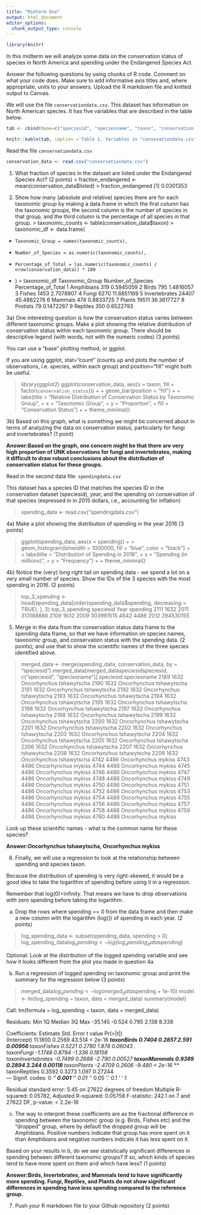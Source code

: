 ```yaml
---
title: "Midterm One"
output: html_document
editor_options: 
  chunk_output_type: console
---
```


```r
library(knitr)
```

In this midterm we will analyze some data on the conservation status of species in North America and spending under the Endangered Species Act. 

Answer the following questions by using chunks of R code. Comment on what your code does. Make sure to add informative axis titles and, where appropriate, units to your answers. Upload the R markdown file and knitted output to Canvas. 

We will use the file `conservationdata.csv`. This dataset has information on North American species. It has five variables that are described in the table below.


```r
tab <- cbind(Name=c("speciesid", "speciesname", "taxon", "conservation status", "listed"), Description = c("unique ID", "scientific name", "Species group", "Conservation status in North America, according to   [NatureServe](https://www.natureserve.org/conservation-tools/conservation-rank-calculator): 1 = Critically Imperiled; 2 = Imperiled; 3 = Vulnerable; 4 = Apparently Secure; 5 = Secure; UNK = Unknown; Prob. Extinct = Probably Extinct; Extinct", "Is the species listed as threatened or endangered under the US Endangered Species Act: 0 = No; 1 = Yes"))

knitr::kable(tab, caption ='Table 1. Variables in "consevationdata.csv"' )
```


Read the file `conservationdata.csv`

```r
conservation_data <- read.csv("conservationdata.csv")
```

1. What fraction of species in the dataset are listed under the Endangered Species Act? (2 points)
> fraction_endangered <- mean(conservation_data$listed)
> fraction_endangered
[1] 0.0301353

2. Show how many (absolute and relative) species there are for each taxonomic group by making a data.frame in which the first column has the taxonomic groups, the second column is the number of species in that group, and the third column is the percentage of all species in that group.
> taxonomic_counts <- table(conservation_data$taxon)
> taxonomic_df <- data.frame(
+     Taxonomic_Group = names(taxonomic_counts),
+     Number_of_Species = as.numeric(taxonomic_counts),
+     Percentage_of_Total = (as.numeric(taxonomic_counts) / nrow(conservation_data)) * 100
+ )
> taxonomic_df
  Taxonomic_Group Number_of_Species Percentage_of_Total
1      Amphibians               319           0.5945059
2           Birds               795           1.4816057
3          Fishes              1453           2.7078907
4           Fungi              6270          11.6851169
5   Invertebrates             24407          45.4862276
6         Mammals               474           0.8833725
7          Plants             19511          36.3617727
8        Protists                79           0.1472287
9        Reptiles               350           0.6522793

3a) One interesting question is how the conservation status varies between different taxonomic groups. Make a plot showing the relative distribution of conservation status within each taxonomic group. There should be descriptive legend (with words, not with the numeric codes) (3 points)

You can use a "base" plotting method, or ggplot. 

If you are using ggplot, stat="count" (counts up and plots the number of observations, i.e. species, within each group) and position="fill" might both be useful.

> library(ggplot2)
> ggplot(conservation_data, aes(x = taxon, fill = factor(`conservation_status`))) +
+     geom_bar(position = "fill") +
+     labs(title = "Relative Distribution of Conservation Status by Taxonomic Group",
+          x = "Taxonomic Group",
+          y = "Proportion",
+          fill = "Conservation Status") +
+     theme_minimal()

3b) Based on this graph, what is something we might be concerned about in terms of analyzing the data on conservation status, particularly for fungi and invertebrates? (1 point)

**Answer:Based on the graph, one concern might be that there are very high proportion of UNK observations for fungi and invertebrates, making it difficult to draw robust conclusions about the distribution of conservation status for these groups.** 

Read in the second data file: `spendingdata.csv`

This dataset has a species ID that matches the species ID in the conservation dataset (speciesid), year, and the spending on conservation of that species (expressed in in 2015 dollars, i.e., accounting for inflation)

>spending_data <- read.csv("spendingdata.csv")

4a) Make a plot showing the distribution of spending in the year 2016 (3 points)

> ggplot(spending_data, aes(x = spending)) +
+     geom_histogram(binwidth = 1000000, fill = "blue", color = "black") +
+     labs(title = "Distribution of Spending in 2016",
+          x = "Spending (in millions)",
+          y = "Frequency") +
+     theme_minimal()

4b) Notice the (very) long right tail on spending data - we spend a lot on a very small number of species. Show the IDs of the 3 species with the most spending in 2016. (2 points)

> top_3_spending <- head(spending_data[order(spending_data$spending, decreasing = TRUE), ], 3)
> top_3_spending
     speciesid Year  spending
2111      1632 2011 313188886
2109      1632 2009 303991515
4642      4486 2012 294530155

5. Merge in the data from the conservation status data frame to the spending data frame, so that we have information on species names, taxonomic group, and conservation status with the spending data. (2 points); and use that to show the scientific names of the three species identified above.

> merged_data <- merge(spending_data, conservation_data, by = "speciesid")
> merged_data[merged_data$speciesid %in% top_3_spending$speciesid, c("speciesid", "speciesname")]
     speciesid              speciesname
2189      1632 Oncorhynchus tshawytscha
2190      1632 Oncorhynchus tshawytscha
2191      1632 Oncorhynchus tshawytscha
2192      1632 Oncorhynchus tshawytscha
2193      1632 Oncorhynchus tshawytscha
2194      1632 Oncorhynchus tshawytscha
2195      1632 Oncorhynchus tshawytscha
2196      1632 Oncorhynchus tshawytscha
2197      1632 Oncorhynchus tshawytscha
2198      1632 Oncorhynchus tshawytscha
2199      1632 Oncorhynchus tshawytscha
2200      1632 Oncorhynchus tshawytscha
2201      1632 Oncorhynchus tshawytscha
2202      1632 Oncorhynchus tshawytscha
2203      1632 Oncorhynchus tshawytscha
2204      1632 Oncorhynchus tshawytscha
2205      1632 Oncorhynchus tshawytscha
2206      1632 Oncorhynchus tshawytscha
2207      1632 Oncorhynchus tshawytscha
2208      1632 Oncorhynchus tshawytscha
2209      1632 Oncorhynchus tshawytscha
4742      4486      Oncorhynchus mykiss
4743      4486      Oncorhynchus mykiss
4744      4486      Oncorhynchus mykiss
4745      4486      Oncorhynchus mykiss
4746      4486      Oncorhynchus mykiss
4747      4486      Oncorhynchus mykiss
4748      4486      Oncorhynchus mykiss
4749      4486      Oncorhynchus mykiss
4750      4486      Oncorhynchus mykiss
4751      4486      Oncorhynchus mykiss
4752      4486      Oncorhynchus mykiss
4753      4486      Oncorhynchus mykiss
4754      4486      Oncorhynchus mykiss
4755      4486      Oncorhynchus mykiss
4756      4486      Oncorhynchus mykiss
4757      4486      Oncorhynchus mykiss
4758      4486      Oncorhynchus mykiss
4759      4486      Oncorhynchus mykiss
4760      4486      Oncorhynchus mykiss

Look up these scientific names - what is the common name for these species?

**Answer:Oncorhynchus tshawytscha, Oncorhynchus mykiss** 

6. Finally, we will use a regression to look at the relationship between spending and species taxon.

Because the distribution of spending is very right-skewed, it would be a good idea to take the logarithm of spending before using it in a regression. 

Remember that log(0)=infinity. That means we have to drop observations with zero spending before taking the logarithm.

a) Drop the rows where spending == 0 from the data frame and then make a new column with the logarithm (log()) of spending in each year. (2 points)

> log_spending_data <- subset(spending_data, spending > 0)
> log_spending_data$log_spending <- log(log_spending_data$spending)

Optional: Look at the distribution of the logged spending variable and see how it looks different from the plot you made in question 4a

b) Run a regression of logged spending on taxonomic group and print the summary for the regression below (3 points)

> merged_data$log_spending <- log(merged_data$spending + 1e-10)
> model <- lm(log_spending ~ taxon, data = merged_data)
> summary(model)

Call:
lm(formula = log_spending ~ taxon, data = merged_data)

Residuals:
    Min      1Q  Median      3Q     Max 
-35.145  -0.524   0.795   2.138   8.338 

Coefficients:
                   Estimate Std. Error t value Pr(>|t|)    
(Intercept)         11.1800     0.2569  43.514  < 2e-16 ***
taxonBirds           0.7404     0.2857   2.591  0.00956 ** 
taxonFishes          0.5221     0.2780   1.878  0.06043 .  
taxonFungi          -1.1748     0.8794  -1.336  0.18158    
taxonInvertebrates  -0.7499     0.2688  -2.790  0.00527 ** 
taxonMammals         0.9389     0.2894   3.244  0.00118 ** 
taxonPlants         -2.4709     0.2606  -9.480  < 2e-16 ***
taxonReptiles        0.3592     0.3273   1.097  0.27244    
---
Signif. codes:  0 ‘***’ 0.001 ‘**’ 0.01 ‘*’ 0.05 ‘.’ 0.1 ‘ ’ 1

Residual standard error: 5.45 on 27622 degrees of freedom
Multiple R-squared:  0.05782,	Adjusted R-squared:  0.05758 
F-statistic: 242.1 on 7 and 27622 DF,  p-value: < 2.2e-16

c) The way to interpret these coefficients are as the fractional difference in spending between the taxonomic group (e.g. Birds, Fishes etc) and the "dropped" group, where by default the dropped group will be Amphibians. Positive numbers indicate that group has more spent on it than Amphibians and negative numbers indicate it has less spent on it. 

Based on your results in b, do we see statistically significant differences in spending between different taxonomic groups? If so, which kinds of species tend to have more spent on them and which have less? (1 points)

**Answer:Birds, Invertebrates, and Mammals tend to have significantly more spending. Fungi, Reptiles, and Plants do not show significant differences in spending have less spending compared to the reference group.** 

7. Push your R markdown file to your Github repository (2 points)
